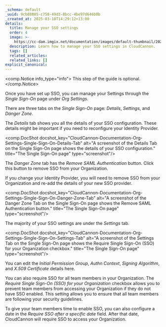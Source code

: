 ```yaml
---
_schema: default
_uuid: 9cb88805-c758-49d3-8bcc-4be97d646b0b
_created_at: 2025-03-18T14:29:12+13:00
details:
  title: Manage your SSO settings
  order: 4
  image: >-
    https://cc-dam.imgix.net/documentation/images/default-thumbnail/2023-Q4/CloudCannon-Documentation-Thumbnail.png
  description: Learn how to manage your SSO settings in CloudCannon.
  tags: []
  related_articles:
  related_links: []
explicit_canonical:
---
```

<comp.Notice info_type="info">
  This step of the guide is optional.
</comp.Notice>

Once you have set up SSO, you can manage your Settings through the *Single Sign-On* page under *Org Settings*.

There are three tabs on the *Single Sign-On* page: *Details*, *Settings*, and *Danger Zone*.

The *Details* tab shows you all the details of your SSO configuration. These details might be important if you need to reconfigure your Identity Provider.

<comp.DocShot docshot_key="CloudCannon-Documentation-Org-Settings-Single-Sign-On-Details-Tab" alt="A screenshot of the Details Tab on the Single Sign-On page shows the details of your SSO configuration." title="The Single Sign-On page" type="screenshot"/>

The *Danger Zone* tab has the *Remove SAML Authentication* button. Click this button to remove SSO from your Organization.

If you change your Identity Provider, you will need to remove SSO from your Organization and re-add the details of your new SSO provider.

<comp.DocShot docshot_key="CloudCannon-Documentation-Org-Settings-Single-Sign-On-Danger-Zone-Tab" alt="A screenshot of the Danger Zone Tab on the Single Sign-On page shows the Remove SAML Authentication button." title="The Single Sign-On page" type="screenshot"/>

The majority of your SSO settings are under the *Settings* tab.

<comp.DocShot docshot_key="CloudCannon-Documentation-Org-Settings-Single-Sign-On-Settings-Tab" alt="A screenshot of the Settings Tab on the Single Sign-On page shows the Require Single Sign-On (SSO) for your Organization checkbox." title="The Single Sign-On page" type="screenshot"/>

You can edit the *Initial Permission Group*, *Authn Context*, *Signing Algorithm*, and *X.509* *Certificate* details here.

You can also require SSO for all team members in your Organization. The *Require Single Sign-On (SSO) for your Organization* checkbox allows you to prevent team members from accessing your Organization if they do not have SSO enabled. This setting allows you to ensure that all team members are following your security guidelines.

To give your team members time to enable SSO, you can also configure a date in the *Require SSO after a specific date* field. After that date, CloudCannon will require SSO to access your Organization.